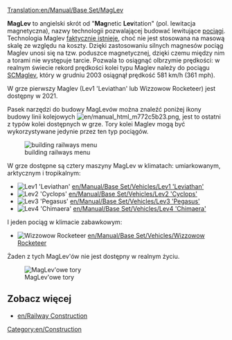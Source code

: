 [[Translation:en/Manual/Base Set/MagLev]]
{{en/types of railways}}

'''MagLev''' to angielski skrót od "'''Mag'''netic '''Lev'''itation" (pol. lewitacja magnetyczna), nazwy technologii pozwalającej budować lewitujące [[pl/Manual/Base Set/Vehicles/Pociągi|pociągi]]. Technologia Maglev [http://en.wikipedia.org/wiki/Maglev faktycznie istnieje], choć nie jest stosowana na masową skalę ze względu na koszty. Dzięki zastosowaniu silnych magnesów pociąg Maglev unosi się na tzw. poduszce magnetycznej, dzięki czemu między nim a torami nie występuje tarcie. Pozwala to osiągnąć olbrzymie prędkości: w realnym świecie rekord prędkości kolei typu Maglev należy do pociągu [https://en.wikipedia.org/wiki/SCMaglev SCMaglev], który w grudniu 2003 osiągnął prędkość 581 km/h (361 mph).

W grze pierwszy Maglev (Lev1 'Leviathan' lub Wizzowow Rocketeer) jest dostępny w 2021.

Pasek narzędzi do budowy MagLevów można znaleźć poniżej ikony budowy linii kolejowych [[File:en/manual html m772c5b23.png]], jest to ostatni z typów kolei dostępnych w grze. Tory kolei Maglev mogą być wykorzystywane jedynie przez ten typ pociągów. 

[[File:en/Openttd-rail1.png|none|building railways menu]]

W grze dostępne są cztery maszyny MagLev w klimatach: umiarkowanym, arktycznym i tropikalnym:
*[[File:en/Lev1leviathan.png|Lev1 'Leviathan']] [[en/Manual/Base Set/Vehicles/Lev1 'Leviathan']]
*[[File:en/Lev2cyclops.png|Lev2 'Cyclops']] [[en/Manual/Base Set/Vehicles/Lev2 'Cyclops']]
*[[File:en/Lev3pegasus.png|Lev3 'Pegasus']] [[en/Manual/Base Set/Vehicles/Lev3 'Pegasus']]
*[[File:en/Lev4chimaerarhead.png|Lev4 'Chimaera']] [[en/Manual/Base Set/Vehicles/Lev4 'Chimaera']]
I jeden pociąg w klimacie zabawkowym:
*[[File:en/Wizzowowrocketeer.png|Wizzowow Rocketeer]] [[en/Manual/Base Set/Vehicles/Wizzowow Rocketeer]]

Żaden z tych MagLev'ów nie jest dostępny w realnym życiu.

[[File:en/MaglevTemp.png|none|frame|MagLev'owe tory]]

==Zobacz więcej==
*[[en/Railway Construction]]

[[Category:en/Construction]]